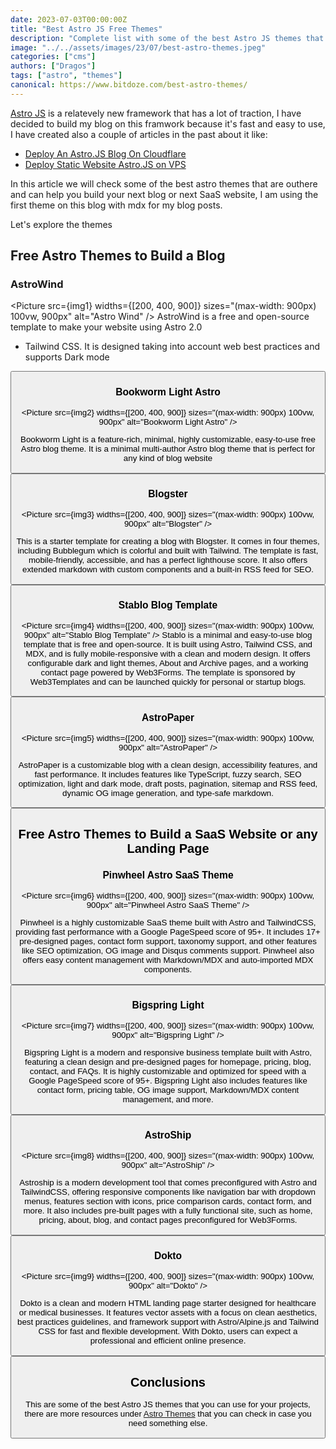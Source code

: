 ```yaml
---
date: 2023-07-03T00:00:00Z
title: "Best Astro JS Free Themes"
description: "Complete list with some of the best Astro JS themes that you can use to build your blog or website"
image: "../../assets/images/23/07/best-astro-themes.jpeg"
categories: ["cms"]
authors: ["Dragos"]
tags: ["astro", "themes"]
canonical: https://www.bitdoze.com/best-astro-themes/
---
```



[Astro JS](https://astro.build/) is a relatevely new framework that has a lot of traction, I have decided to build my blog on this framwork because it's fast and easy to use, I have created also a couple of articles in the past about it like:

- [Deploy An Astro.JS Blog On Cloudflare](https://www.bitdoze.com/deploy-astrojs-cloudflare/)
- [Deploy Static Website Astro.JS on VPS](https://www.bitdoze.com/deploy-astro-on-vps/)

In this article we will check some of the best astro themes that are outhere and can help you build your next blog or next SaaS website, I am using the first theme on this blog with mdx for my blog posts.

Let's explore the themes

## Free Astro Themes to Build a Blog

### AstroWind

<Picture
  src={img1}
  widths={[200, 400, 900]}
  sizes="(max-width: 900px) 100vw, 900px"
  alt="Astro Wind"
/>
AstroWind is a free and open-source template to make your website using Astro 2.0
+ Tailwind CSS. It is designed taking into account web best practices and supports
Dark mode

<Button link="https://astrowind.vercel.app/" text="Demo" />

### Bookworm Light Astro

<Picture
  src={img2}
  widths={[200, 400, 900]}
  sizes="(max-width: 900px) 100vw, 900px"
  alt="Bookworm Light Astro"
/>

Bookworm Light is a feature-rich, minimal, highly customizable, easy-to-use free Astro blog theme. It is a minimal multi-author Astro blog theme that is perfect for any kind of blog website

<Button link="https://bookworm-light-astro.vercel.app/" text="Demo" />

### Blogster

<Picture
  src={img3}
  widths={[200, 400, 900]}
  sizes="(max-width: 900px) 100vw, 900px"
  alt="Blogster"
/>

This is a starter template for creating a blog with Blogster. It comes in four themes, including Bubblegum which is colorful and built with Tailwind. The template is fast, mobile-friendly, accessible, and has a perfect lighthouse score. It also offers extended markdown with custom components and a built-in RSS feed for SEO.

<Button link="https://blogster-bubblegum.netlify.app/" text="Demo" />

### Stablo Blog Template

<Picture
  src={img4}
  widths={[200, 400, 900]}
  sizes="(max-width: 900px) 100vw, 900px"
  alt="Stablo Blog Template"
/>
Stablo is a minimal and easy-to-use blog template that is free and open-source. It
is built using Astro, Tailwind CSS, and MDX, and is fully mobile-responsive with
a clean and modern design. It offers configurable dark and light themes, About and
Archive pages, and a working contact page powered by Web3Forms. The template is sponsored
by Web3Templates and can be launched quickly for personal or startup blogs.

<Button link="https://stablo-astro.web3templates.com/" text="Demo" />

### AstroPaper

<Picture
  src={img5}
  widths={[200, 400, 900]}
  sizes="(max-width: 900px) 100vw, 900px"
  alt="AstroPaper"
/>

AstroPaper is a customizable blog with a clean design, accessibility features, and fast performance. It includes features like TypeScript, fuzzy search, SEO optimization, light and dark mode, draft posts, pagination, sitemap and RSS feed, dynamic OG image generation, and type-safe markdown.

<Button link="https://astro-paper.pages.dev/" text="Demo" />

## Free Astro Themes to Build a SaaS Website or any Landing Page

### Pinwheel Astro SaaS Theme

<Picture
  src={img6}
  widths={[200, 400, 900]}
  sizes="(max-width: 900px) 100vw, 900px"
  alt="Pinwheel Astro SaaS Theme"
/>

Pinwheel is a highly customizable SaaS theme built with Astro and TailwindCSS, providing fast performance with a Google PageSpeed score of 95+. It includes 17+ pre-designed pages, contact form support, taxonomy support, and other features like SEO optimization, OG image and Disqus comments support. Pinwheel also offers easy content management with Markdown/MDX and auto-imported MDX components.

<Button link="https://pinwheel-astro.vercel.app/" text="Demo" />

### Bigspring Light

<Picture
  src={img7}
  widths={[200, 400, 900]}
  sizes="(max-width: 900px) 100vw, 900px"
  alt="Bigspring Light"
/>

Bigspring Light is a modern and responsive business template built with Astro, featuring a clean design and pre-designed pages for homepage, pricing, blog, contact, and FAQs. It is highly customizable and optimized for speed with a Google PageSpeed score of 95+. Bigspring Light also includes features like contact form, pricing table, OG image support, Markdown/MDX content management, and more.

<Button link="https://bigspring-light-astro.vercel.app/" text="Demo" />

### AstroShip

<Picture
  src={img8}
  widths={[200, 400, 900]}
  sizes="(max-width: 900px) 100vw, 900px"
  alt="AstroShip"
/>

Astroship is a modern development tool that comes preconfigured with Astro and TailwindCSS, offering responsive components like navigation bar with dropdown menus, features section with icons, price comparison cards, contact form, and more. It also includes pre-built pages with a fully functional site, such as home, pricing, about, blog, and contact pages preconfigured for Web3Forms.

<Button link="https://astroship.web3templates.com/" text="Demo" />

### Dokto

<Picture
  src={img9}
  widths={[200, 400, 900]}
  sizes="(max-width: 900px) 100vw, 900px"
  alt="Dokto"
/>

Dokto is a clean and modern HTML landing page starter designed for healthcare or medical businesses. It features vector assets with a focus on clean aesthetics, best practices guidelines, and framework support with Astro/Alpine.js and Tailwind CSS for fast and flexible development. With Dokto, users can expect a professional and efficient online presence.

<Button link="https://bigspring-light-astro.vercel.app/" text="Demo" />

## Conclusions

This are some of the best Astro JS themes that you can use for your projects, there are more resources under [Astro Themes](https://astro.build/themes/) that you can check in case you need something else.

